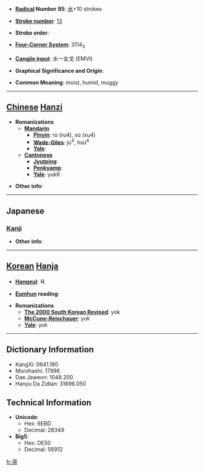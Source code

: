 * '''[[Wiktionary:Chinese radical index| Radical]] Number 85''': [[Wiktionary:Chinese radical index 水|水]]+10 strokes

* '''[[Wiktionary:Chinese total strokes index|Stroke number]]''': [[Wiktionary:Chinese total strokes index 13|13]]

* '''Stroke order''': 

* '''[[Wiktionary:Chinese four corner index|Four-Corner System]]''': 3114<sub>3</sub>

* '''[[Wiktionary:Chinese Cangjie index|Cangjie input]]''': 水一女戈 (EMVI)

* '''Graphical Significance and Origin''': 

* '''Common Meaning''': moist, humid, muggy

----

== [[Chinese]] [[Hanzi]] ==

* '''Romanizations'''
** '''[[Mandarin]]'''
*** '''[[Pinyin]]''': rù (ru4), xù (xu4)
*** '''[[Wade-Giles]]''': ju<sup>4</sup>, hsü<sup>4</sup>
*** '''[[Yale]]''': 
** '''[[Cantonese]]'''
*** '''[[Jyutping]]''':
*** '''[[Penkyamp]]''': 
*** '''[[Yale]]''': yuk6

* '''Other info''': 

----

==Japanese==
===[[Kanji]]===
{{kanji|on readings=[[じょく]] (joku)
|kun readings=[[むしあつい]] (mushiatsui)
}}

* '''Other info''':  

----

== [[Korean]] [[Hanja]] ==

* '''[[Hangeul]]''': 욕

* '''[[Eumhun]] reading''': 

* '''Romanizations'''
** '''[[The 2000 South Korean Revised Romanization|The 2000 South Korean Revised]]''': yok
** '''[[McCune-Reischauer]]''': yok
** '''[[Yale]]''': yok

----

== Dictionary Information ==

* KangXi: 0641.180
* Morohashi: 17996
* Dae Jaweon: 1048.200
* Hanyu Da Zidian: 31696.050

== Technical Information ==

* '''Unicode''':
** Hex: 6EBD
** Decimal: 28349
* '''Big5''':
** Hex: DE50
** Decimal: 56912

[[fr:溽]]